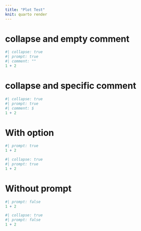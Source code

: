 ```yaml
---
title: "Plot Test"
knit: quarto render
---
```


# collapse and empty comment {#comment-empty}

```r
#| collapse: true
#| prompt: true
#| comment: ""
1 + 2
```

# collapse and specific comment {#comment-change}

```r
#| collapse: true
#| prompt: true
#| comment: $
1 + 2
```

# With option {#prompt}

```r
#| prompt: true
1 + 2
```

```r
#| collapse: true
#| prompt: true
1 + 2
```

# Without prompt {#no-prompt}

```r
#| prompt: false
1 + 2
```

```r
#| collapse: true
#| prompt: false
1 + 2
```
